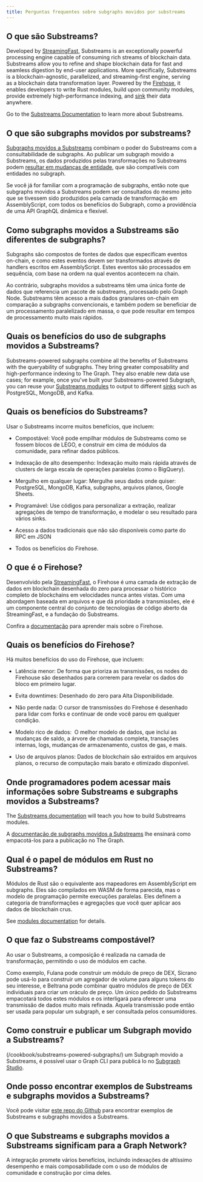 ```yaml
---
title: Perguntas frequentes sobre subgraphs movidos por substreams
---
```


## O que são Substreams?

Developed by [StreamingFast](https://www.streamingfast.io/), Substreams is an exceptionally powerful processing engine capable of consuming rich streams of blockchain data. Substreams allow you to refine and shape blockchain data for fast and seamless digestion by end-user applications. More specifically, Substreams is a blockchain-agnostic, parallelized, and streaming-first engine, serving as a blockchain data transformation layer. Powered by the [Firehose](https://firehose.streamingfast.io/), it ​​enables developers to write Rust modules, build upon community modules, provide extremely high-performance indexing, and [sink](https://substreams.streamingfast.io/developers-guide/sink-targets) their data anywhere.

Go to the [Substreams Documentation](/substreams) to learn more about Substreams.

## O que são subgraphs movidos por substreams?

[Subgraphs movidos a Substreams](/cookbook/substreams-powered-subgraphs/) combinam o poder do Substreams com a consultabilidade de subgraphs. Ao publicar um subgraph movido a Substreams, os dados produzidos pelas transformações no Substreams podem [resultar em mudanças de entidade](https://github.com/streamingfast/substreams-sink-entity-changes/blob/develop/substreams-entity-change/src/tables.rs), que são compatíveis com entidades no subgraph.

Se você já for familiar com a programação de subgraphs, então note que subgraphs movidos a Substreams podem ser consultados do mesmo jeito que se tivessem sido produzidos pela camada de transformação em AssemblyScript, com todos os benefícios do Subgraph, como a providência de uma API GraphQL dinâmica e flexível.

## Como subgraphs movidos a Substreams são diferentes de subgraphs?

Subgraphs são compostos de fontes de dados que especificam eventos on-chain, e como estes eventos devem ser transformados através de handlers escritos em AssemblyScript. Estes eventos são processados em sequência, com base na ordem na qual eventos acontecem na chain.

Ao contrário, subgraphs movidos a substreams têm uma única fonte de dados que referencia um pacote de substreams, processado pelo Graph Node. Substreams têm acesso a mais dados granulares on-chain em comparação a subgraphs convencionais, e também podem se beneficiar de um processamento paralelizado em massa, o que pode resultar em tempos de processamento muito mais rápidos.

## Quais os benefícios do uso de subgraphs movidos a Substreams?

Substreams-powered subgraphs combine all the benefits of Substreams with the queryability of subgraphs. They bring greater composability and high-performance indexing to The Graph. They also enable new data use cases; for example, once you've built your Substreams-powered Subgraph, you can reuse your [Substreams modules](https://substreams.streamingfast.io/developers-guide/modules) to output to different [sinks](https://substreams.streamingfast.io/developers-guide/sink-targets) such as PostgreSQL, MongoDB, and Kafka.

## Quais os benefícios do Substreams?

Usar o Substreams incorre muitos benefícios, que incluem:

-   Compostável: Você pode empilhar módulos de Substreams como se fossem blocos de LEGO, e construir em cima de módulos da comunidade, para refinar dados públicos.

-   Indexação de alto desempenho: Indexação muito mais rápida através de clusters de larga escala de operações paralelas (como o BigQuery).

-   Mergulho em qualquer lugar: Mergulhe seus dados onde quiser: PostgreSQL, MongoDB, Kafka, subgraphs, arquivos planos, Google Sheets.

-   Programável: Use códigos para personalizar a extração, realizar agregações de tempo de transformação, e modelar o seu resultado para vários sinks.

-   Acesso a dados tradicionais que não são disponíveis como parte do RPC em JSON

-   Todos os benefícios do Firehose.

## O que é o Firehose?

Desenvolvido pela [StreamingFast](https://www.streamingfast.io/), o Firehose é uma camada de extração de dados em blockchain desenhada do zero para processar o histórico completo de blockchains em velocidades nunca antes vistas. Com uma abordagem baseada em arquivos e que dá prioridade a transmissões, ele é um componente central do conjunto de tecnologias de código aberto da StreamingFast, e a fundação do Substreams.

Confira a [documentação](https://firehose.streamingfast.io/) para aprender mais sobre o Firehose.

## Quais os benefícios do Firehose?

Há muitos benefícios do uso do Firehose, que incluem:

-   Latência menor: De forma que prioriza as transmissões, os nodes do Firehouse são desenhados para correrem para revelar os dados do bloco em primeiro lugar.

-   Evita downtimes: Desenhado do zero para Alta Disponibilidade.

-   Não perde nada: O cursor de transmissões do Firehose é desenhado para lidar com forks e continuar de onde você parou em qualquer condição.

-   Modelo rico de dados:  O melhor modelo de dados, que inclui as mudanças de saldo, a árvore de chamadas completa, transações internas, logs, mudanças de armazenamento, custos de gas, e mais.

-   Uso de arquivos planos: Dados de blockchain são extraídos em arquivos planos, o recurso de computação mais barato e otimizado disponível.

## Onde programadores podem acessar mais informações sobre Substreams e subgraphs movidos a Substreams?

The [Substreams documentation](/substreams) will teach you how to build Substreams modules.

A [documentação de subgraphs movidos a Substreams](/cookbook/substreams-powered-subgraphs/) lhe ensinará como empacotá-los para a publicação no The Graph.

## Qual é o papel de módulos em Rust no Substreams?

Módulos de Rust são o equivalente aos mapeadores em AssemblyScript em subgraphs. Eles são compilados em WASM de forma parecida, mas o modelo de programação permite execuções paralelas. Eles definem a categoria de transformações e agregações que você quer aplicar aos dados de blockchain crus.

See [modules documentation](https://substreams.streamingfast.io/developers-guide/modules) for details.

## O que faz o Substreams compostável?

Ao usar o Substreams, a composição é realizada na camada de transformação, permitindo o uso de módulos em cache.

Como exemplo, Fulana pode construir um módulo de preço de DEX, Sicrano pode usá-lo para construir um agregador de volume para alguns tokens do seu interesse, e Beltrana pode combinar quatro módulos de preço de DEX individuais para criar um oráculo de preço. Um único pedido do Substreams empacotará todos estes módulos e os interligará para oferecer uma transmissão de dados muito mais refinada. Aquela transmissão pode então ser usada para popular um subgraph, e ser consultada pelos consumidores.

## Como construir e publicar um Subgraph movido a Substreams?

(/cookbook/substreams-powered-subgraphs/) um Subgraph movido a Substreams, é possível usar o Graph CLI para publicá lo no [Subgraph Studio](https://thegraph.com/studio/).

## Onde posso encontrar exemplos de Substreams e subgraphs movidos a Substreams?

Você pode visitar [este repo do Github](https://github.com/pinax-network/awesome-substreams) para encontrar exemplos de Substreams e subgraphs movidos a Substreams.

## O que Substreams e subgraphs movidos a Substreams significam para a Graph Network?

A integração promete vários benefícios, incluindo indexações de altíssimo desempenho e mais composabilidade com o uso de módulos de comunidade e construção por cima deles.
